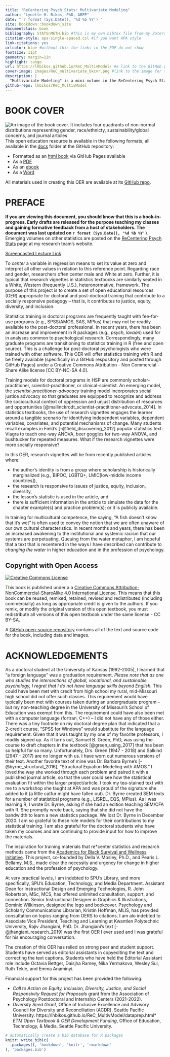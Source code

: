 ```yaml
--- 
title: "ReCentering Psych Stats: Multivariate Modeling"
author: "Lynette H. Bikos, PhD, ABPP"
date: "`r format (Sys.Date(), '%d %b %Y')`" 
site: bookdown::bookdown_site
documentclass: book
bibliography: STATSnMETH.bib #This is my own bibtex file from my Zotero account. If this file is not in the project folder there will be an error and the book will not build.
citation-style: apa-single-spaced.csl #if you want APA style
link-citations: yes
urlcolor: blue #without this the links in the PDF do not show
fontsize: 11pt
geometry: margin=1in
highlight: tango
url: https://lhbikos.github.io/ReC_MultivModel/ #a link to the GitHub pages where it is rendered
cover-image: images/ReC_multivariate_bkcvr.png #link to the image for the book shows up in previews
description: |
  "Multivariate Modeling" is a mini-volume in the ReCentering Psych Stats series. The first portion of the book includes lessons on scrubbing and scoring data, data diagnostics (including managing missingness), and multiple imputation. The second portion of the book introduces conditional process analysis, using the R package lavaan. Lessons include simple mediation, complex mediation, simple moderation, and moderated mediation.
github-repo: lhbikos/ReC_MultivModel
---
```


# BOOK COVER {-}

![An image of the book cover. It includes four quadrants of non-normal distributions representing gender, race/ethnicty, sustainability/global concerns, and journal articles](images/ReC_multivariate_bkcvr.png)
This open education resource is available in the following formats, all available in the [docs](https://github.com/lhbikos/ReC_MultivModel/tree/main/docs) folder at the GitHub repository:

* Formatted as an [html book](https://lhbikos.github.io/ReC_MultivModel/) via GitHub Pages available 
* As a [PDF](https://github.com/lhbikos/ReC_MultivModel/blob/main/docs/ReC_MultMod.pdf) 
* As an [ebook](https://github.com/lhbikos/ReC_MultivModel/blob/main/docs/ReC_MultMod.epub) 
* As a [Word](https://github.com/lhbikos/ReC_MultivModel/blob/main/docs/ReC_MultMod.docx)

All materials used in creating this OER are available at its [GitHub repo](https://github.com/lhbikos/ReC_MultivModel).


# PREFACE {-}

**If you are viewing this document, you should know that this is a book-in-progress.  Early drafts are released for the purpose teaching my classes and gaining formative feedback from a host of stakeholders. The document was last updated on `r format (Sys.Date(), '%d %b %Y')`**.  Emerging volumes on other statistics are posted on the [ReCentering Psych Stats](https://lhbikos.github.io/BikosRVT/ReCenter.html) page at my research team's website. 

[Screencasted Lecture Link](https://spu.hosted.panopto.com/Panopto/Pages/Viewer.aspx?id=c932455e-ef06-444a-bdca-acf7012d759a)

To *center* a variable in regression means to set its value at zero and interpret all other values in relation to this reference point. Regarding race and gender, researchers often center male and White at zero. Further, it is typical that research vignettes in statistics textbooks are similarly seated in a White, Western (frequently U.S.), heteronormative, framework. The purpose of this project is to create a set of open educational resources (OER) appropriate for doctoral and post-doctoral training that contribute to a socially responsive pedagogy -- that is, it contributes to justice, equity, diversity, and inclusion. 

Statistics training in doctoral programs are frequently taught with fee-for-use programs (e.g., SPSS/AMOS, SAS, MPlus) that may not be readily available to the post-doctoral professional. In recent years, there has been an increase and improvement in R packages (e.g., *psych*, *lavaan*) used for in analyses common to psychological research. Correspondingly, many graduate programs are transitioning to statistics training in R (free and open source).  This is a challenge for post-doctoral psychologists who were trained with other software. This OER will offer statistics training with R and be freely available (specifically in a GitHub respository and posted through GitHub Pages) under a Creative Commons Attribution - Non Commercial - Share Alike license [CC BY-NC-SA 4.0]. 

Training models for doctoral programs in HSP are commonly scholar-practitioner, scientist-practitioner, or clinical-scientist.  An emerging model, the *scientist-practitioner-advocacy* training model incorporates social justice advocacy so that graduates are equipped to recognize and address the sociocultural context of oppression and unjust distribution of resources and opportunities [@mallinckrodt_scientist-practitioner-advocate_2014]. In statistics textbooks, the use of research vignettes engages the learner around a tangible scenario for identifying independent variables, dependent variables, covariates, and potential mechanisms of change. Many students recall examples in Field's  [-@field_discovering_2012] popular statistics text:  Viagra to teach one-way ANOVA, beer goggles for two-way ANOVA, and bushtucker for repeated measures.  What if the research vignettes were more socially responsive? 

In this OER, research vignettes will be from recently published articles where: 

* the author’s identity is from a group where scholarship is historically marginalized (e.g., BIPOC, LGBTQ+, LMIC[low-middle income countries]), 
* the research is responsive to issues of justice, equity, inclusion, diversity, 
* the lesson’s statistic is used in the article, and 
* there is sufficient information in the article to simulate the data for the chapter example(s) and practice problem(s); or it is publicly available.  

In training for multicultural competence, the saying, "A fish doesn't know that it's wet" is often used to convey the notion that we are often unaware of our own cultural characteristics. In recent months and years, there has been an increased awakening to the institutional and systemic racism that our systems are perpetuating. Queuing from the water metaphor, I am hopeful that a text that is recentered in the ways I have described can contribute to *changing the water* in higher education and in the profession of psychology.


## Copyright with Open Access {-}
<a rel="license" href="http://creativecommons.org/licenses/by-nc-sa/4.0/"><img alt="Creative Commons License" style="border-width:0" src="https://i.creativecommons.org/l/by-nc-sa/4.0/88x31.png" /></a>

This book is published under a a <a rel="license" href="http://creativecommons.org/licenses/by-nc-sa/4.0/">Creative Commons Attribution-NonCommercial-ShareAlike 4.0 International License</a>. This means that this book can be reused, remixed, retained, revised and redistributed (including commercially) as long as appropriate credit is given to the authors. If you remix, or modify the original version of this open textbook, you must redistribute all versions of this open textbook under the same license - CC BY-SA.

A [GitHub open-source repository](https://github.com/lhbikos/ReC_MultivModel) contains all of the text and source code for the book, including data and images. 

# ACKNOWLEDGEMENTS {-}

As a doctoral student at the University of Kansas (1992-2005), I learned that "a foreign language" was a graduation requirement. *Please note that as one who studies the intersections of global, vocational, and sustainable psychology, I regret that I do not have language skills beyond English.* This could have been met with credit from high school my rural, mid-Missouri high school did not offer such classes. This requirement would have typically been met with courses taken during an undergraduate program -- but my non-teaching degree in the University of Missouri's School of Education was exempt from this. The requirement could have also been met with a computer language (fortran, C++) -- I did not have any of those either. There was a tiny footnote on my doctoral degree plan that indicated that a 2-credit course, "SPSS for Windows" would substitute for the language requirement.  Given that it was taught by my one of my favorite professors, I readily signed up. As it turns out, Samuel B. Green, PhD, was using the course to draft chapters in the textbook [@green_using_2017] that has been so helpful for so many. Unfortunately, Drs. Green (1947 - 2018) and Salkind (2947 - 2017) are no longer with us. I have worn out numerous versions of their text. Another favorite text of mine was Dr. Barbara Byrne's [-@byrne_structural_2016], "Structural Equation Modeling with AMOS." I loved the way she worked through each problem and paired it with a published journal article, so that the user could see how the statistical evaluation fit within the larger project/article. I took my tea-stained text with me to a workshop she taught at APA and was proud of the signature she added to it (a little catfur might have fallen out).  Dr. Byrne created SEM texts for a number of statistical programs (e.g., LISREL, EQS, MPlus). As I was learning R, I wrote Dr. Byrne, asking if she had an edition teaching SEM/CFA with R. She promptly wrote back, saying that she did not have the bandwidth to learn a new statistics package.  We lost Dr. Byrne in December 2020. I am so grateful to these role models for their contributions to my statistical training.  I am also grateful for the doctoral students who have taken my courses and are continuing to provide input for how to improve the materials.

The inspiration for training materials that re*center statistics and research methods came from the [Academics for Black Survival and Wellness Initiative](https://www.academics4blacklives.com/). This project, co-founded by Della V. Mosley, Ph.D., and Pearis L. Bellamy, M.S., made clear the necessity and urgency for change in higher education and the profession of psychology. 

At very practical levels, I am indebted to SPU's Library, and more specifically, SPU's Education, Technology, and Media Department.  Assistant Dean for Instructional Design and Emerging Technologies, R. John Robertson, MSc, MCS, has offered unlimited consultation, support, and connection. Senior Instructional Designer in Graphics & Illustrations, Dominic Wilkinson, designed the logo and bookcover.  Psychology and Scholarly Communications Librarian, Kristin Hoffman, MLIS, has provided consultation on topics ranging from OERS to citations. I am alo indebted to Associate Vice President, Teaching and Learning at Kwantlen Polytechnic University, Rajiv Jhangiani, PhD. Dr. Jhangiani's text [-@jhangiani_research_2019] was the first OER I ever used and I was grateful for his encouraging conversation.

The creation of this OER has relied on strong peer and student support. Students have served as editorial assistants in copyediting the text and correcting the text captions. Students who have held the Editorial Assistant role include Octavia Bettger, Daisjha Ramey, Nika Yermakova, Wesley Sui, Ruth Tekle, and Emma Anaminyi.

Financial support for this project has been provided the following:

*  *Call to Action on Equity, Inclusion, Diversity, Justice, and Social Responsivity Request for Proposals* grant from the Association of Psychology Postdoctoral and Internship Centers (2021-2022). 
*  *Diversity Seed Grant*, Office of Inclusive Excellence and Advisory Council for Diversity and Reconciliation (ACDR), Seattle Pacific University.
https://lhbikos.github.io/ReC_MultivModel/dataprep.html*  *ETM Open Textbook & OER Development Funding*, Office of Education, Technology, & Media, Seattle Pacific University.  


```r
# automatically create a bib database for R packages
knitr::write_bib(c(
  .packages(), 'bookdown', 'knitr', 'rmarkdown'
), 'packages.bib')
```
